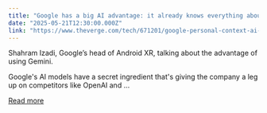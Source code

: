 ```yaml
---
title: "Google has a big AI advantage: it already knows everything about you"
date: "2025-05-21T12:30:00.000Z"
link: "https://www.theverge.com/tech/671201/google-personal-context-ai-advantage-data"
---
```


Shahram Izadi, Google’s head of Android XR, talking about the advantage of using Gemini.

Google's AI models have a secret ingredient that's giving the company a leg up on competitors like OpenAI and ...

[Read more](https://www.theverge.com/tech/671201/google-personal-context-ai-advantage-data)
